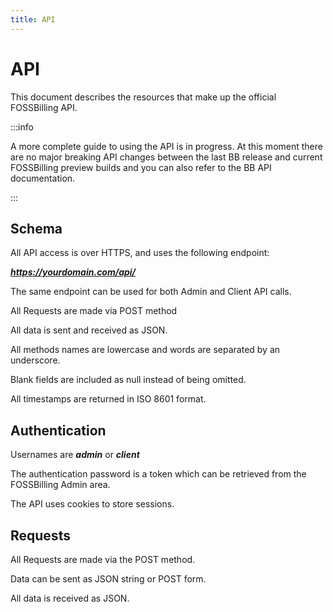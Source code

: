 ```yaml
---
title: API
---
```


# API

This document describes the resources that make up the official FOSSBilling API.

:::info

A more complete guide to using the API is in progress. At this moment there are no major breaking API changes between the last BB release and current FOSSBilling preview builds and you can also refer to the BB API documentation.

:::

## Schema

All API access is over HTTPS, and uses the following endpoint:

***https://yourdomain.com/api/***

The same endpoint can be used for both Admin and Client API calls.

All Requests are made via POST method

All data is sent and received as JSON.

All methods names are lowercase and words are separated by an underscore.

Blank fields are included as null instead of being omitted.

All timestamps are returned in ISO 8601 format.

## Authentication

Usernames are ***admin*** or ***client***

The authentication password is a token which can be retrieved from the FOSSBilling Admin area.

The API uses cookies to store sessions.

## Requests

All Requests are made via the POST method.

Data can be sent as JSON string or POST form.

All data is received as JSON.
